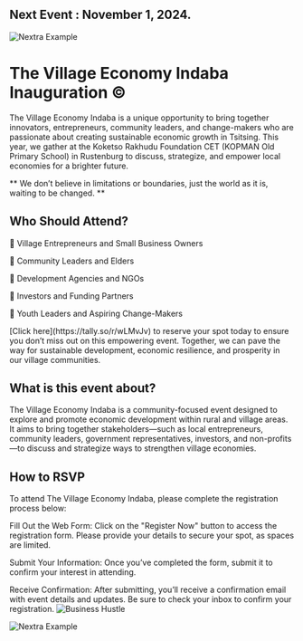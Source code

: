 

## Next Event : November 1, 2024. 

<Bleed>![Nextra Example](../public/village_Indaba.gif)</Bleed>

# The Village Economy Indaba Inauguration ©

The Village Economy Indaba is a unique opportunity to bring together innovators, entrepreneurs, community leaders, and change-makers who are passionate about creating sustainable economic growth in Tsitsing. This year, we gather at the Koketso Rakhudu Foundation CET (KOPMAN Old Primary School) in Rustenburg to discuss, strategize, and empower local economies for a brighter future.


<Bleed>
  <div style={{ border: '1px solid #888', padding: '4rem 2.5rem', textAlign: 'center' }}>
   ** We don’t believe in limitations or boundaries, just the world as it is, waiting to be changed. **

  </div>
</Bleed>

## Who Should Attend?

🌟 Village Entrepreneurs and Small Business Owners

🌟 Community Leaders and Elders

🌟 Development Agencies and NGOs

🌟 Investors and Funding Partners

🌟 Youth Leaders and Aspiring Change-Makers

<Callout>
[Click here](https://tally.so/r/wLMvJv) to reserve your spot today to ensure you don’t miss out on this empowering event. Together, we can pave the way for sustainable development, economic resilience, and prosperity in our village communities.
</Callout>


## What is this event about?

The Village Economy Indaba is a community-focused event designed to explore and promote economic development within rural and village areas. It aims to bring together stakeholders—such as local entrepreneurs, community leaders, government representatives, investors, and non-profits—to discuss and strategize ways to strengthen village economies.

## How to RSVP

To attend The Village Economy Indaba, please complete the registration process below:

Fill Out the Web Form:
Click on the "Register Now" button to access the registration form. Please provide your details to secure your spot, as spaces are limited.

Submit Your Information:
Once you’ve completed the form, submit it to confirm your interest in attending.

Receive Confirmation:
After submitting, you’ll receive a confirmation email with event details and updates. Be sure to check your inbox to confirm your registration. ![Business Hustle](https://img.shields.io/badge/Business-Hustle-blue)


<Bleed>![Nextra Example](/public/TVEI.jpg)</Bleed>


